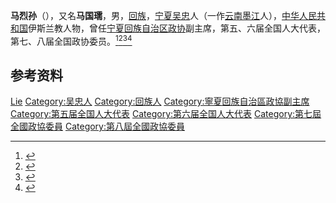 '''马烈孙'''（{{bd|1928年|}}），又名'''马国瓀'''，男，[[回族|回族]]，[[宁夏|宁夏]][[吴忠|吴忠]]人（一作[[云南|云南]][[墨江|墨江]]人），[[中华人民共和国|中华人民共和国]]伊斯兰教人物，曾任[[宁夏回族自治区政协|宁夏回族自治区政协]]副主席，第五、六届全国人大代表，第七、八届全国政协委员。<ref>{{cite book|title=宁夏百科全书|author=《宁夏百科全书》编纂委员会编|publisher=宁夏人民出版社|year=1998|isbn=|location=|page=}}</ref><ref>{{Cite book|title=历届全国政协委员人名辞典|author=|publisher=中国国际广播出版社|year=1996|isbn=9787507813746|location=北京|pages=286}}</ref><ref>{{Cite book|title=中华人民共和国职官志|author=何虎生, 李耀东, 向常福主编|publisher=中国社会出版社|year=2003|isbn=9787800883934|location=北京|pages=}}</ref><ref>{{Cite book|title=中国近现代人物别名词典|author=徐为民编|publisher=沈阳出版社|year=1993|isbn=|location=沈阳|pages=}}</ref>

== 参考资料 ==
{{reflist}}

{{中国人物小作品}}

{{Authority control}}
{{DEFAULTSORT:Ma马}}
[[Category:马姓|Lie]]
[[Category:吴忠人|Category:吴忠人]]
[[Category:回族人|Category:回族人]]
[[Category:寧夏回族自治區政協副主席|Category:寧夏回族自治區政協副主席]]
[[Category:第五届全国人大代表|Category:第五届全国人大代表]]
[[Category:第六届全国人大代表|Category:第六届全国人大代表]]
[[Category:第七屆全國政協委員|Category:第七屆全國政協委員]]
[[Category:第八屆全國政協委員|Category:第八屆全國政協委員]]